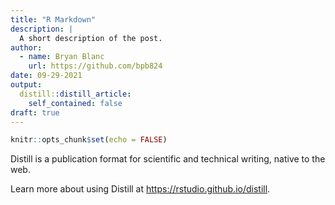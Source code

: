 ```yaml
---
title: "R Markdown"
description: |
  A short description of the post.
author:
  - name: Bryan Blanc
    url: https://github.com/bpb824
date: 09-29-2021
output:
  distill::distill_article:
    self_contained: false
draft: true
---
```



```r
knitr::opts_chunk$set(echo = FALSE)
```

Distill is a publication format for scientific and technical writing, native to the web.

Learn more about using Distill at <https://rstudio.github.io/distill>.


